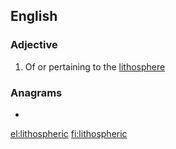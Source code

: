 ==English==

===Adjective===
{{en-adj|-}}

# Of or pertaining to the [[lithosphere]]

===Anagrams===
* {{l|en|trichophiles}}

[[el:lithospheric]]
[[fi:lithospheric]]